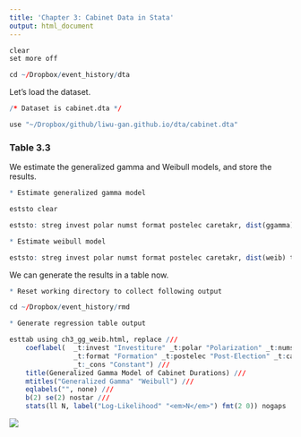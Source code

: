 ```yaml
---
title: 'Chapter 3: Cabinet Data in Stata'
output: html_document
---
```


```r

clear
set more off

cd ~/Dropbox/event_history/dta

```

Let's load the dataset. 
```r

/* Dataset is cabinet.dta */

use "~/Dropbox/github/liwu-gan.github.io/dta/cabinet.dta"


```


### Table 3.3

We estimate the generalized gamma and Weibull models, and store the results. 
```r
* Estimate generalized gamma model

eststo clear

eststo: streg invest polar numst format postelec caretakr, dist(ggamma) time

* Estimate weibull model 

eststo: streg invest polar numst format postelec caretakr, dist(weib) time

```

We can generate the results in a table now. 

```r
* Reset working directory to collect following output 

cd ~/Dropbox/event_history/rmd

* Generate regression table output 

esttab using ch3_gg_weib.html, replace ///
	coeflabel(	_t:invest "Investiture" _t:polar "Polarization" _t:numst "Majority" ///
				_t:format "Formation" _t:postelec "Post-Election" _t:caretakr "Caretaker" ///
				_t:_cons "Constant") ///
	title(Generalized Gamma Model of Cabinet Durations) ///
	mtitles("Generalized Gamma" "Weibull") ///
	eqlabels("", none) ///
	b(2) se(2) nostar ///
	stats(ll N, label("Log-Likelihood" "<em>N</em>") fmt(2 0)) nogaps

```


![](~/Dropbox/github/liwu-gan.github.io/chapter3/ch3_gg_weib.png){}

